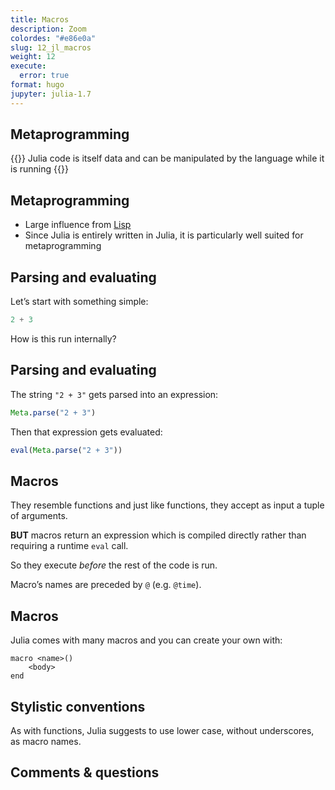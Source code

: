 ```yaml
---
title: Macros
description: Zoom
colordes: "#e86e0a"
slug: 12_jl_macros
weight: 12
execute:
  error: true
format: hugo
jupyter: julia-1.7
---
```


## Metaprogramming

{{<emphasis>}}
Julia code is itself data and can be manipulated by the language while it is running
{{</emphasis>}}


## Metaprogramming

- Large influence from <a href="https://en.wikipedia.org/wiki/Lisp_(programming_language)" target="_blank">Lisp</a>
- Since Julia is entirely written in Julia, it is particularly well suited for metaprogramming

## Parsing and evaluating

Let's start with something simple:

```julia
2 + 3
```

How is this run internally?

## Parsing and evaluating

The string `"2 + 3"` gets parsed into an expression:

```julia
Meta.parse("2 + 3")
```

Then that expression gets evaluated:

```julia
eval(Meta.parse("2 + 3"))
```

## Macros

They resemble functions and just like functions, they accept as input a tuple of arguments.

**BUT** macros return an expression which is compiled directly rather than requiring a runtime `eval` call.

So they execute *before* the rest of the code is run.

Macro's names are preceded by `@` (e.g. `@time`).

## Macros

Julia comes with many macros and you can create your own with:

```.julia
macro <name>()
    <body>
end
```

## Stylistic conventions

As with functions, Julia suggests to use lower case, without underscores, as macro names.

## Comments & questions
